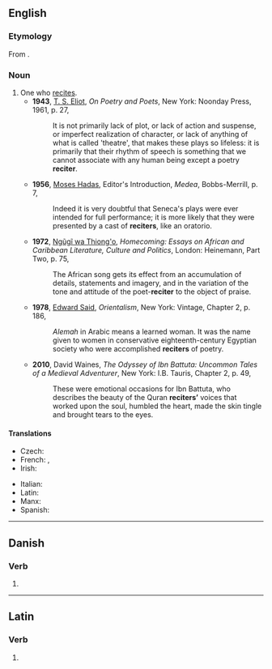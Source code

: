 {{also|réciter}}
==English==

===Etymology===
From {{suffix|en|recite|er}}.

===Noun===
{{en-noun}}

# One who [[recite]]s.
#* '''1943''', [[w:T. S. Eliot|T. S. Eliot]], ''On Poetry and Poets'', New York: Noonday Press, 1961, p. 27,
#*: It is not primarily lack of plot, or lack of action and suspense, or imperfect realization of character, or lack of anything of what is called 'theatre', that makes these plays so lifeless: it is primarily that their rhythm of speech is something that we cannot associate with any human being except a poetry '''reciter'''.
#* '''1956''', [[w:Moses Hadas|Moses Hadas]], Editor's Introduction, ''Medea'', Bobbs-Merrill, p. 7,
#*: Indeed it is very doubtful that Seneca's plays were ever intended for full performance; it is more likely that they were presented by a cast of '''reciters''', like an oratorio.
#* '''1972''', [[w:Ngũgĩ wa Thiong'o|Ngũgĩ wa Thiong'o]], ''Homecoming: Essays on African and Caribbean Literature, Culture and Politics'', London: Heinemann, Part Two, p. 75,
#*: The African song gets its effect from an accumulation of details, statements and imagery, and in the variation of the tone and attitude of the poet-'''reciter''' to the object of praise.
#* '''1978''', [[w:Edward Said|Edward Said]], ''Orientalism'', New York: Vintage, Chapter 2, p. 186,
#*: ''Alemah'' in Arabic means a learned woman. It was the name given to women in conservative eighteenth-century Egyptian society who were accomplished '''reciters''' of poetry.
#* '''2010''', David Waines, ''The Odyssey of Ibn Battuta: Uncommon Tales of a Medieval Adventurer'', New York: I.B. Tauris, Chapter 2, p. 49,
#*: These were emotional occasions for Ibn Battuta, who describes the beauty of the Quran '''reciters’''' voices that worked upon the soul, humbled the heart, made the skin tingle and brought tears to the eyes.

====Translations====
{{trans-top|one who recites}}
* Czech: {{t|cs|recitátor|m}}
* French: {{t+|fr|réciteur}}, {{t+|fr|récitateur}}
* Irish: {{t|ga|aithriseoir|m}}
{{trans-mid}}
* Italian: {{qualifier|of poetry}} {{t+|it|declamatore|m}}
* Latin: {{t|la|recitātor|m}}
* Manx: {{t|gv|aaloayreyder|m}}
* Spanish: {{qualifier|of poetry}} {{t|es|rapsoda|m|f}}
{{trans-bottom}}

----

==Danish==

===Verb===
{{head|da|verb form}}

# {{imperative of|da|recitere}}

----

==Latin==

===Verb===
{{la-verb-form|reciter}}

# {{inflection of|la|recitō||1|s|pres|pasv|subj}}